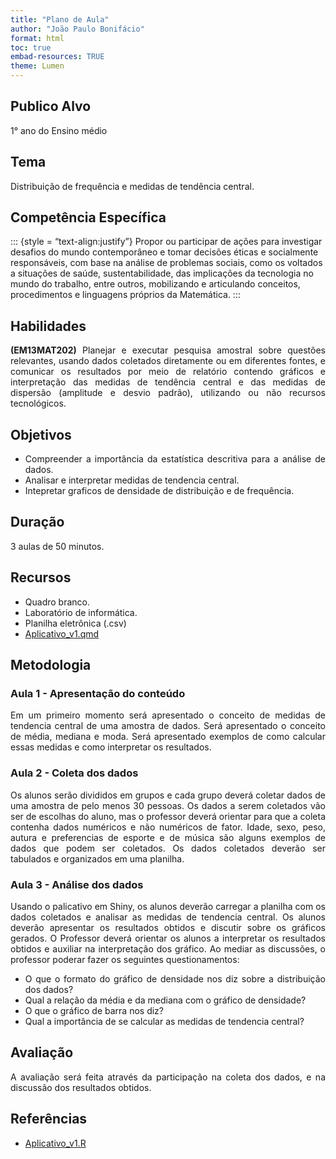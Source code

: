 ---
title: "Plano de Aula"
author: "João Paulo Bonifácio"
format: html
toc: true
embad-resources: TRUE
theme: Lumen
---

## Publico Alvo

1° ano do Ensino médio

## Tema

Distribuição de frequência e medidas de tendência central.

## Competência Específica

::: {style = "text-align:justify"}
Propor ou participar de ações para investigar desafios do mundo contemporâneo e tomar decisões éticas e socialmente responsáveis, com base na análise de problemas sociais, como os voltados a situações de saúde, sustentabilidade, das implicações da tecnologia no mundo do trabalho, entre outros, mobilizando e articulando conceitos, procedimentos e linguagens próprios da Matemática.
:::

## Habilidades

::: {style="text-align:justify"}
**(EM13MAT202)** Planejar e executar pesquisa amostral sobre questões relevantes, usando dados coletados diretamente ou em diferentes fontes, e comunicar os resultados por meio de relatório contendo gráficos e interpretação das medidas de tendência central e das medidas de dispersão (amplitude e desvio padrão), utilizando ou não recursos tecnológicos.
:::

## Objetivos

::: {style="text-align: justify"}
-   Compreender a importância da estatística descritiva para a análise de dados.
-   Analisar e interpretar medidas de tendencia central.
-   Intepretar graficos de densidade de distribuição e de frequência.
:::

## Duração

3 aulas de 50 minutos.

## Recursos

-   Quadro branco.
-   Laboratório de informática.
-   Planilha eletrônica (.csv)
-   [Aplicativo_v1.qmd](Aplicativo_v1.qmd)

## Metodologia

### Aula 1 - Apresentação do conteúdo

::: {style="text-align: justify"}
Em um primeiro momento será apresentado o conceito de medidas de tendencia central de uma amostra de dados. Será apresentado o conceito de média, mediana e moda. Será apresentado exemplos de como calcular essas medidas e como interpretar os resultados.
:::

### Aula 2 - Coleta dos dados

::: {style="text-align: justify"}
Os alunos serão divididos em grupos e cada grupo deverá coletar dados de uma amostra de pelo menos 30 pessoas. Os dados a serem coletados vão ser de escolhas do aluno, mas o professor deverá orientar para que a coleta contenha dados numéricos e não numéricos de fator. Idade, sexo, peso, autura e preferencias de esporte e de música são alguns exemplos de dados que podem ser coletados. Os dados coletados deverão ser tabulados e organizados em uma planilha.
:::

### Aula 3 - Análise dos dados

::: {style="text-align: justify"}
Usando o palicativo em Shiny, os alunos deverão carregar a planilha com os dados coletados e analisar as medidas de tendencia central. Os alunos deverão apresentar os resultados obtidos e discutir sobre os gráficos gerados. O Professor deverá orientar os alunos a interpretar os resultados obtidos e auxiliar na interpretação dos gráfico. Ao mediar as discussões, o professor poderar fazer os seguintes questionamentos:

-   O que o formato do gráfico de densidade nos diz sobre a distribuição dos dados?
-   Qual a relação da média e da mediana com o gráfico de densidade?
-   O que o gráfico de barra nos diz?
-   Qual a importância de se calcular as medidas de tendencia central?
:::

## Avaliação

::: {style="text-align: justify"}
A avaliação será feita através da participação na coleta dos dados, e na discussão dos resultados obtidos.
:::

## Referências

-   [Aplicativo_v1.R](Aplicativo_v1.qmd)
